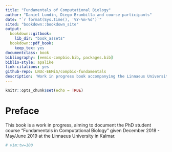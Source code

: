 ```yaml
---
title: "Fundamentals of Computational Biology"
author: "Daniel Lundin, Diego Brambilla and course participants"
date: "`r format(Sys.time(), '%Y-%m-%d')`"
sited: "bookdown::bookdown_site"
output: 
  bookdown::gitbook:
    lib_dir: "book_assets"
  bookdown::pdf_book:
    keep_tex: yes
documentclass: book
bibliography: [eemis-compbio.bib, packages.bib]
biblio-style: apalike
link-citations: yes
github-repo: LNUc-EEMiS/compbio-fundamentals
description: 'Work in progress book accompanying the Linnaeus University/EEMiS PhD student course "Fundamentals in Computational Biology".'
---
```


```r
knitr::opts_chunk$set(echo = TRUE)
```

# Preface {#preface}

This book is a work in progress, aiming to document the PhD student course "Fundamentals in Computational Biology"
given December 2018 - May/June 2019 at the Linnaeus University in Kalmar.

```r
# vim:tw=100
```
